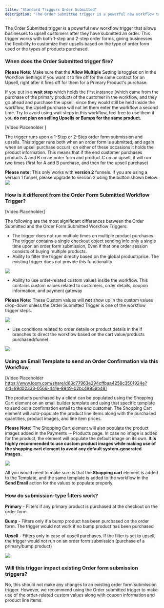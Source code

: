 ```yaml
---
title: "Standard Triggers Order Submitted"
description: "The Order Submitted trigger is a powerful new workflow trigger that allows businesses to upsell customers after they have submitted an order."
---
```


The Order Submitted trigger is a powerful new workflow trigger that allows businesses to upsell customers after they have submitted an order. This trigger works with both 1-step and 2-step order forms, giving businesses the flexibility to customize their upsells based on the type of order form used or the types of products purchased.

### When does the Order Submitted trigger fire?

**Please Note:** Make sure that the **Allow Multiple** Setting is toggled on in the Workflow Settings if you want it to fire off for the same contact for an Upsell, right after it fires off for them for a Primary Product's purchase.

If you put in a **wait step** which holds the first instance (which came from the purchase of the primary product) of the customer in the workflow, and they go ahead and purchase the upsell, since they would still be held inside the workflow, the Upsell purchase will not let them enter the workflow a second time. Try to avoid using wait steps in this workflow, feel free to use them if you **do not plan on selling Upsells or Bumps for the same product.**

[Video Placeholder ]

The trigger runs upon a 1-Step or 2-Step order form submission and upsells. This trigger runs both when an order form is submitted, and again when an upsell purchase occurs; on either of these occasions it holds the product information. This means that if the end customer purchases products A and B on an order form and product C on an upsell, it will run two times (first for A and B purchase, and then for the upsell purchase)

**Please note:** This only works with **version 2** funnels. If you are using a version 1 funnel, please upgrade to version 2 using the button shown below:
![](https://s3.amazonaws.com/cdn.freshdesk.com/data/helpdesk/attachments/production/48271898507/original/Jt_bZs48_YpDTe855zfIKEv09u7ptooXnA.png?1672223754)


### How is it different from the Order Form Submitted Workflow Trigger?
[Video Placeholder]

The following are the most significant differences between the Order Submitted and the Order Form Submitted Workflow Triggers:

-   The trigger does not run multiple times on multiple product purchases. The trigger contains a single checkout object sending info only a single time upon an order form submission, Even if that one order session consists of buying multiple products.
-   Ability to filter the trigger directly based on the global product/price. The existing trigger does not provide this functionality

![](https://s3.amazonaws.com/cdn.freshdesk.com/data/helpdesk/attachments/production/48271902305/original/HkW1R_dgtia5VEH8lw5XtAJoMKdamm2xog.png?1672224456)
  
-   Ability to use order-related custom values inside the workflow. This contains custom values related to customers, order details, coupon information, and payment gateway

**Please Note:** These Custom values will **not** show up in the custom values drop-down unless the Order Submitted Trigger is one of the workflow trigger steps.

![](https://s3.amazonaws.com/cdn.freshdesk.com/data/helpdesk/attachments/production/48271903161/original/GfNiNTpIzmqHoleW7RVRvGJKHUBrcM8vow.png?1672224689)

-   Use conditions related to order details or product details in the If branches to direct the workflow based on the cart value/products purchased/funnel

![](https://s3.amazonaws.com/cdn.freshdesk.com/data/helpdesk/attachments/production/48271903365/original/Fy-l-g5na5xvLpx26kk97KGSVej6hjghwA.png?1672224749)

### Using an Email Template to send an Order Confirmation via this Workflow
[Video Placeholder https://www.loom.com/share/d63c77963e294cffbaa4258c3501924e?sid=99d02333-0566-441e-8949-02bc48959b48]

The products purchased by a client can be populated using the Shopping Cart element on an email builder template and using that specific template to send out a confirmation email to the end customer. The Shopping Cart element will auto-populate the product line items along with the purchased quantities, product images, and line item prices.

**Please Note:** The Shopping Cart element will also populate the product images added in the Payments ➝ Products page. In case no image is added for the product, the element will populate the default image on its own. **It is highly recommended to use custom product images while making use of the shopping cart element to avoid any default system-generated images.**

![](https://s3.amazonaws.com/cdn.freshdesk.com/data/helpdesk/attachments/production/48271904923/original/uMFRmaT5jF11XlibbTZhrwlAA9Slk44k0w.png?1672225164)

All you would need to make sure is that the  **Shopping cart**  element is added to the Template, and the same template is added to the workflow in the  **Send Email**  action for the values to populate properly.

### How do submission-type filters work?

**Primary**  - Filters if any primary product is purchased at the checkout on the order form.

**Bump** - Filters only if a bump product has been purchased on the order form. The trigger would not work if no bump product has been purchased

**Upsell** - Filters only in case of upsell purchases. If the filter is set to upsell, the trigger would not run on an order form submission (purchase of a primary/bump product)

![](https://s3.amazonaws.com/cdn.freshdesk.com/data/helpdesk/attachments/production/48271933980/original/qbQT79u8jkDAXIjo053ldP95IVhs9kG4kw.png?1672231859)

### Will this trigger impact existing Order form submission triggers?

No, this should not make any changes to an existing order form submission trigger. However, we recommend using the Order submitted trigger to make use of the order-related custom values along with coupon information and product line items.
